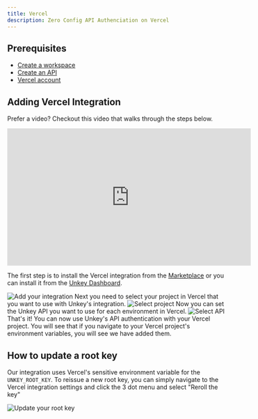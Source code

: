 ```yaml
---
title: Vercel
description: Zero Config API Authenciation on Vercel
---
```



## Prerequisites

- [Create a workspace](/onboarding#2-create-your-first-workspace)
- [Create an API](/onboarding#2-create-your-first-api)
- [Vercel account](https://vercel.com/signup)


## Adding Vercel Integration

Prefer a video? Checkout this video that walks through the steps below.
<div className="flex justify-center align-center">
<iframe width="560" height="315" src="https://www.youtube-nocookie.com/embed/fDKkicMZiCc?si=ksblX5j1-OUvNLpf&amp;controls=0" title="YouTube video player" frameBorder="0" allow="accelerometer; autoplay; clipboard-write; encrypted-media; gyroscope; picture-in-picture; web-share" allowFullScreen></iframe>
</div>
<Steps >
<Step titleSize="h3" title="Install" stepNumber={1}>

The first step is to install the Vercel integration from the [Marketplace](https://vercel.com/integrations/unkey) or you can install it from the [Unkey Dashboard](https://unkey.dev/app/settings/vercel).
<Frame caption="Add integration">
  <img src="/images/add-integration.png" alt="Add your integration"/>
</Frame>
</Step>
<Step titleSize="h3" title="Select project" stepNumber={2}>
 Next you need to select your project in Vercel that you want to use with Unkey's integration.
<Frame caption="Select project">
  <img src="/images/select-project.png" alt="Select project"/>
</Frame>
</Step>
<Step titleSize="h3" title="Select API" stepNumber={3}>
 Now you can set the Unkey API you want to use for each environment in Vercel.
<Frame caption="Select API">
  <img src="/images/select-api.png" alt="Select API"/>
</Frame>
</Step>
<Step titleSize="h3" title="Integration complete" stepNumber={4}>
That's it! You can now use Unkey's API authentication with your Vercel project. You will see that if you navigate to your Vercel project's environment variables, you will see we have added them.
</Step>
</Steps>

## How to update a root key

Our integration uses Vercel's sensitive environment variable for the `UNKEY_ROOT_KEY`. To reissue a new root key, you can simply navigate to the Vercel integration settings and click the 3 dot menu and select "Reroll the key"

<Frame caption="Update your root key">
  <img src="/images/reroll-key.png" alt="Update your root key"/>
</Frame>
